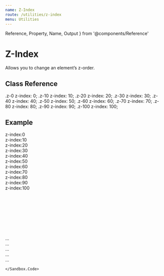 ```yaml
---
name: Z-Index
route: /utilities/z-index
menu: Utilities
---
```



  Reference,
  Property,
  Name,
  Output
} from '@components/Reference'


# Z-Index

Allows you to change an element’s z-order.

## Class Reference
<Reference>
    <Property>
        <Name>.z-0</Name>
        <Output>z-index: 0;</Output>
    </Property>
    <Property>
        <Name>.z-10</Name>
        <Output>z-index: 10;</Output>
    </Property>
    <Property>
        <Name>.z-20</Name>
        <Output>z-index: 20;</Output>
    </Property>
    <Property>
        <Name>.z-30</Name>
        <Output>z-index: 30;</Output>
    </Property>
    <Property>
        <Name>.z-40</Name>
        <Output>z-index: 40;</Output>
    </Property>
    <Property>
        <Name>.z-50</Name>
        <Output>z-index: 50;</Output>
    </Property>
    <Property>
        <Name>.z-60</Name>
        <Output>z-index: 60;</Output>
    </Property>
    <Property>
        <Name>.z-70</Name>
        <Output>z-index: 70;</Output>
    </Property>
    <Property>
        <Name>.z-80</Name>
        <Output>z-index: 80;</Output>
    </Property>
    <Property>
        <Name>.z-90</Name>
        <Output>z-index: 90;</Output>
    </Property>
    <Property>
        <Name>.z-100</Name>
        <Output>z-index: 100;</Output>
    </Property>
</Reference>

## Example

<Sandbox>
    <Sandbox.Preview>
        <div className="p-relative" style="height:330px;">
            <div className="w-10p bg-tertiary-300 ba bc-tertiary-700 h-14 p-absolute c-black fs-caption ta-center z-0" style="top:10px; left:10px;">z-index:0</div>
            <div className="w-10p bg-tertiary-300 ba bc-tertiary-700 h-14 p-absolute c-black fs-caption ta-center z-10" style="top:35px; left:35px;">z-index:10</div>
            <div className="w-10p bg-tertiary-300 ba bc-tertiary-700 h-14 p-absolute c-black fs-caption ta-center z-20" style="top:60px; left:60px;">z-index:20</div>
            <div className="w-10p bg-tertiary-300 ba bc-tertiary-700 h-14 p-absolute c-black fs-caption ta-center z-30" style="top:85px; left:85px;">z-index:30</div>
            <div className="w-10p bg-tertiary-300 ba bc-tertiary-700 h-14 p-absolute c-black fs-caption ta-center z-40" style="top:110px; left:110px;">z-index:40</div>
            <div className="w-10p bg-tertiary-300 ba bc-tertiary-700 h-14 p-absolute c-black fs-caption ta-center z-50" style="top:135px; left:135px;">z-index:50</div>
            <div className="w-10p bg-tertiary-300 ba bc-tertiary-700 h-14 p-absolute c-black fs-caption ta-center z-60" style="top:160px; left:160px;">z-index:60</div>
            <div className="w-10p bg-tertiary-300 ba bc-tertiary-700 h-14 p-absolute c-black fs-caption ta-center z-70" style="top:185px; left:185px;">z-index:70</div>
            <div className="w-10p bg-tertiary-300 ba bc-tertiary-700 h-14 p-absolute c-black fs-caption ta-center z-80" style="top:210px; left:210px;">z-index:80</div>
            <div className="w-10p bg-tertiary-300 ba bc-tertiary-700 h-14 p-absolute c-black fs-caption ta-center z-90" style="top:235px; left:235px;">z-index:90</div>
            <div className="w-10p bg-tertiary-300 ba bc-tertiary-700 h-14 p-absolute c-black fs-caption ta-center z-100" style="top:260px; left:260px;">z-index:100</div>
        </div>
    </Sandbox.Preview>
    <Sandbox.Code>
        <div className="z-0">...</div>
        <div className="z-10">...</div>
        <div className="z-20">...</div>
        ...
        <div className="z-100">...</div>
        
    </Sandbox.Code>
</Sandbox>